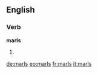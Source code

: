 ==English==

===Verb===
'''marls'''

# {{third-person singular of|marl}}

[[de:marls]]
[[eo:marls]]
[[fr:marls]]
[[it:marls]]